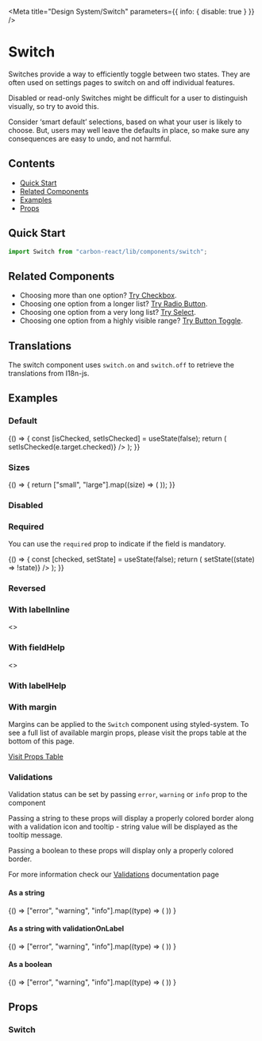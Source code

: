 
<Meta title="Design System/Switch" parameters={{ info: { disable: true } }} />

# Switch

Switches provide a way to efficiently toggle between two states. They are often used on settings pages to switch on and off individual features.

Disabled or read-only Switches might be difficult for a user to distinguish visually, so try to avoid this.

Consider ‘smart default’ selections, based on what your user is likely to choose. But, users may well leave the defaults in place, so make sure any consequences are easy to undo, and not harmful.

## Contents

- [Quick Start](#quick-start)
- [Related Components](#related-components)
- [Examples](#examples)
- [Props](#props)

## Quick Start

```javascript
import Switch from "carbon-react/lib/components/switch";
```

## Related Components

- Choosing more than one option? [Try Checkbox](/?path=/docs/experimental-checkbox--default-story "Checkbox").
- Choosing one option from a longer list? [Try Radio Button](/?path=/docs/experimental-radiobutton--default "Radio Button").
- Choosing one option from a very long list? [Try Select](?path=/docs/design-system-select--default-story "Select").
- Choosing one option from a highly visible range? [Try Button Toggle](/?path=/story/button-toggle--default "Button Toggle").

## Translations

The switch component uses `switch.on` and `switch.off` to retrieve the translations from I18n-js.

## Examples

### Default

<Preview>
  <Story name="default">
    {() => {
      const [isChecked, setIsChecked] = useState(false);
      return (
        <Switch
          label="Label"
          name="switch-name"
          checked={isChecked}
          onChange={(e) => setIsChecked(e.target.checked)}
        />
      );
    }}
  </Story>
</Preview>

### Sizes

<Preview>
  <Story name="sizes">
    {() => {
      return ["small", "large"].map((size) => (
        <Switch
          label={size}
          key={`switch-${size}`}
          name={`switch-${size}`}
          size={size}
        />
      ));
    }}
  </Story>
</Preview>

### Disabled

<Preview>
  <Story name="disabled">
    <Switch label="Disabled switch" disabled />
  </Story>
</Preview>

### Required

You can use the `required` prop to indicate if the field is mandatory.

<Preview>
  <Story name="Required">
    {() => {
      const [checked, setState] = useState(false);
      return (
        <Switch
          label="Terms and Conditions"
          name="required"
          required
          checked={checked}
          onChange={(e) => setState((state) => !state)}
        />
      );
    }}
  </Story>
</Preview>

### Reversed

<Preview>
  <Story name="reversed">
    <Switch label="Reversed switch" reverse={false} />
  </Story>
</Preview>

### With labelInline

<Preview>
  <Story name="With labelInline">
    <>
      <Switch label="With labelInline" labelInline />
      <Switch
        label="With labelInline and reversed"
        labelInline
        reverse={false}
      />
    </>
  </Story>
</Preview>

### With fieldHelp

<Preview>
  <Story name="with fieldHelp">
    <>
      <Switch
        label="With fieldHelp"
        fieldHelp="This text provides help for the input."
      />
      <Switch
        label="With inline fieldHelp"
        fieldHelp="This text provides help for the input."
        fieldHelpInline
      />
    </>
  </Story>
</Preview>

### With labelHelp

<Preview>
  <Story name="with labelHelp">
    <Switch
      label="With labelHelp"
      labelHelp="This text provides more information for the label."
    />
  </Story>
</Preview>

### With margin

Margins can be applied to the `Switch` component using styled-system. To see a full list of available margin props,
please visit the props table at the bottom of this page.

[Visit Props Table](#props)

<Preview>
  <Story name="with margin">
    <Switch
      label="With labelHelp"
      labelHelp="This text provides more information for the label."
      m={2}
    />
    <Switch
      label="With labelHelp"
      labelHelp="This text provides more information for the label."
      m={4}
    />
    <Switch
      label="With labelHelp"
      labelHelp="This text provides more information for the label."
      m="9px"
    />
  </Story>
</Preview>

### Validations

Validation status can be set by passing `error`, `warning` or `info` prop to the component

Passing a string to these props will display a properly colored border along with a validation icon and tooltip - string value will be displayed as the tooltip message.

Passing a boolean to these props will display only a properly colored border.

For more information check our [Validations](?path=/docs/documentation-validations--page "Validations") documentation page

#### As a string

<Preview>
  <Story name="single switch - string validation">
    {() =>
      ["error", "warning", "info"].map((type) => (
        <Switch
          id={`switch${type}`}
          key={`switch-${type}`}
          {...{ [type]: "Message" }}
          label={`Example switch (${type})`}
          name={`switch-${type}`}
        />
      ))
    }
  </Story>
</Preview>

#### As a string with validationOnLabel

<Preview>
  <Story name="single switch - string validation - validationOnLabel">
    {() =>
      ["error", "warning", "info"].map((type) => (
        <Switch
          id={`switch${type}-label`}
          key={`switch-${type}-label`}
          {...{ [type]: "Message" }}
          label={`Example switch (${type})`}
          name={`switch-${type}-label`}
          validationOnLabel
        />
      ))
    }
  </Story>
</Preview>

#### As a boolean

<Preview>
  <Story name="single switch - boolean validation">
    {() =>
      ["error", "warning", "info"].map((type) => (
        <Switch
          id={`switch_${type}-boolean`}
          key={`switch-${type}-boolean`}
          {...{ [type]: true }}
          label={`Example switch (${type})`}
          name={`switch-${type}-boolean`}
        />
      ))
    }
  </Story>
</Preview>

## Props

### Switch

<StyledSystemProps of={Switch} noHeader margin />
